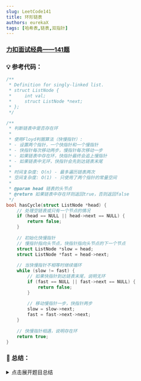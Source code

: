 ```yaml
---
slug: LeetCode141
title: 环形链表
authors: eurekaX
tags: [哈希表,链表,双指针]
---
```



### <B2>[力扣面试经典——141题](https://leetcode.cn/problems/linked-list-cycle/description/?envType=study-plan-v2&envId=top-interview-150 "力扣")</B2>

<!-- truncate -->


### 💡 参考代码：

```c
/**
 * Definition for singly-linked list.
 * struct ListNode {
 *     int val;
 *     struct ListNode *next;
 * };
 */

/**
 * 判断链表中是否存在环
 * 
 * 使用Floyd判圈算法（快慢指针）:
 * - 设置两个指针，一个快指针和一个慢指针
 * - 快指针每次移动两步，慢指针每次移动一步
 * - 如果链表中存在环，快指针最终会追上慢指针
 * - 如果链表中无环，快指针会先到达链表末尾
 * 
 * 时间复杂度: O(n) - 最多遍历链表两次
 * 空间复杂度: O(1) - 只使用了两个指针的常量空间
 * 
 * @param head 链表的头节点
 * @return 如果链表中存在环则返回true，否则返回false
 */
bool hasCycle(struct ListNode *head) {
    // 处理空链表或只有一个节点的情况
    if (head == NULL || head->next == NULL) {
        return false;
    }
    
    // 初始化快慢指针
    // 慢指针指向头节点，快指针指向头节点的下一个节点
    struct ListNode *slow = head;
    struct ListNode *fast = head->next;
    
    // 当快慢指针不相等时继续循环
    while (slow != fast) {
        // 如果快指针到达链表末尾，说明无环
        if (fast == NULL || fast->next == NULL) {
            return false;
        }
        
        // 移动慢指针一步，快指针两步
        slow = slow->next;
        fast = fast->next->next;
    }
    
    // 快慢指针相遇，说明存在环
    return true;
}
```

### 📖 总结：

<details>
<summary>点击展开题目总结</summary>
# 🤔 环形链表

---

## 1️⃣ 题目核心信息

🎯 **功能描述**：判断链表中是否存在环结构

📥 **输入输出**：
- **输入**：`head` - 链表的头节点
- **输出**：布尔值 - 存在环返回 `true`，否则返回 `false`

---

## 2️⃣ 实现原理

💡 **核心思路**：使用Floyd判圈算法（快慢指针），通过两个不同速度的指针遍历链表，若存在环则快指针会追上慢指针

📋 **实现步骤**：
1. 特殊情况处理：空链表或单节点链表直接返回 `false`
2. 初始化快慢指针：慢指针指向头节点，快指针指向头节点的下一个节点
3. 循环移动指针：慢指针每次移动一步，快指针每次移动两步
4. 判断相遇：若两指针相遇则存在环，若快指针到达链表末尾则无环

---

## 3️⃣ 关键点解析

### 🎯 代码技巧
- 使用快慢指针技巧解决环形问题
- 巧妙利用指针速度差检测环的存在
- 边界条件处理：提前判断空链表和单节点情况

## 4️⃣ 使用场景

### ✅ 适用情况：
- 检测链表中是否存在循环引用
- 判断数据结构是否有环状结构
- 内存泄漏检测中的循环引用检查

### ⚠️ 前提条件：
- 链表节点结构包含 `next` 指针
- 可以修改或访问链表节点的指针域

## 5️⃣ 复杂度分析

- ⏱️ 时间复杂度：O(n)，其中 n 是链表节点数，最坏情况下需要遍历整个链表
- 💾 空间复杂度：O(1)，只使用了两个指针的常量空间

## 6️⃣ 注意事项

### 🚩 边界情况：
- 空链表 (`head == NULL`)
- 单节点链表 (`head->next == NULL`)
- 两节点链表的环情况

### 💥 易错点：
- 快指针移动时需要检查 `fast` 和 `fast->next` 是否为 NULL
- 指针初始化位置的选择影响循环条件
- 循环结束条件的判断容易出错

## 7️⃣ 补充说明
#### 示例1：有环链表 [3,2,0,-4]，pos=1

```c
// 创建链表节点
struct ListNode n1, n2, n3, n4;
n1.val = 3;
n2.val = 2;
n3.val = 0;
n4.val = -4;

// 构建链表连接关系
n1.next = &n2;  // 3 -> 2
n2.next = &n3;  // 2 -> 0
n3.next = &n4;  // 0 -> -4
n4.next = &n2;  // -4 -> 2 (形成环，指向索引1的节点)

// 执行hasCycle(&n1)
// 初始状态: slow = &n1(3), fast = &n2(2)
// 第1轮: slow = &n2(2), fast = &n4(-4)
// 第2轮: slow = &n3(0), fast = &n3(0)  // 相遇！
// 返回 true
```
#### 示例2：无环链表 [1,2]
```c
// 创建链表节点
struct ListNode n1, n2;
n1.val = 1;
n2.val = 2;

// 构建链表连接关系
n1.next = &n2;  // 1 -> 2
n2.next = NULL; // 2 -> NULL (无环)

// 执行hasCycle(&n1)
// 初始状态: slow = &n1(1), fast = &n2(2)
// 检查 fast->next == NULL，直接返回 false
```
#### 示例3：单节点环 [1]，pos=0
```c
// 创建链表节点
struct ListNode n1;
n1.val = 1;
n1.next = &n1;  // 1 -> 1 (自己指向自己)

// 执行hasCycle(&n1)
// 初始状态: slow = &n1(1), fast = &n1(1)
// 开始循环前 slow == fast，直接跳出循环
// 返回 true
```
#### 🎯 结构体使用方式
```c
// 创建一个节点
struct ListNode node1;
node1.val = 10;           // 节点存储的值是10
node1.next = NULL;        // 指向下一个节点的指针（暂时为空）

// 创建另一个节点并连接
struct ListNode node2;
node2.val = 20;
node2.next = NULL;

// 建立连接：node1指向node2
node1.next = &node2;      // &node2是node2的地址
```
</details>
